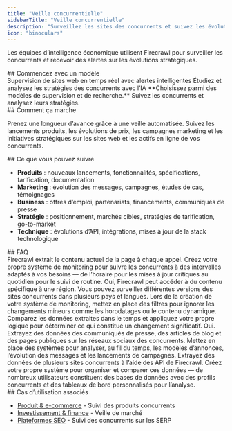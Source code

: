 ```yaml
---
title: "Veille concurrentielle"
sidebarTitle: "Veille concurrentielle"
description: "Surveillez les sites des concurrents et suivez les évolutions en temps réel"
icon: "binoculars"
---
```


Les équipes d’intelligence économique utilisent Firecrawl pour surveiller les concurrents et recevoir des alertes sur les évolutions stratégiques.

<div id="start-with-a-template">
  ## Commencez avec un modèle
</div>

<CardGroup cols={2}>
  <Card title="Firecrawl Observer" icon="github" href="https://github.com/mendableai/firecrawl-observer">
    Supervision de sites web en temps réel avec alertes intelligentes
  </Card>

  <Card title="Fireplexity" icon="github" href="https://github.com/mendableai/fireplexity">
    Étudiez et analysez les stratégies des concurrents avec l’IA
  </Card>
</CardGroup>

<Note>
  **Choisissez parmi des modèles de supervision et de recherche.** Suivez les concurrents et analysez leurs stratégies.
</Note>

<div id="how-it-works">
  ## Comment ça marche
</div>

Prenez une longueur d’avance grâce à une veille automatisée. Suivez les lancements produits, les évolutions de prix, les campagnes marketing et les initiatives stratégiques sur les sites web et les actifs en ligne de vos concurrents.

<div id="what-you-can-track">
  ## Ce que vous pouvez suivre
</div>

* **Produits** : nouveaux lancements, fonctionnalités, spécifications, tarification, documentation
* **Marketing** : évolution des messages, campagnes, études de cas, témoignages
* **Business** : offres d’emploi, partenariats, financements, communiqués de presse
* **Stratégie** : positionnement, marchés cibles, stratégies de tarification, go-to-market
* **Technique** : évolutions d’API, intégrations, mises à jour de la stack technologique

<div id="faqs">
  ## FAQ
</div>

<AccordionGroup>
  <Accordion title="À quelle vitesse puis-je détecter des changements ?">
    Firecrawl extrait le contenu actuel de la page à chaque appel. Créez votre propre système de monitoring pour suivre les concurrents à des intervalles adaptés à vos besoins — de l’horaire pour les mises à jour critiques au quotidien pour le suivi de routine.
  </Accordion>

  <Accordion title="Puis-je surveiller des concurrents dans différentes régions ?">
    Oui, Firecrawl peut accéder à du contenu spécifique à une région. Vous pouvez surveiller différentes versions des sites concurrents dans plusieurs pays et langues.
  </Accordion>

  <Accordion title="Comment éviter les faux positifs dans les alertes ?">
    Lors de la création de votre système de monitoring, mettez en place des filtres pour ignorer les changements mineurs comme les horodatages ou le contenu dynamique. Comparez les données extraites dans le temps et appliquez votre propre logique pour déterminer ce qui constitue un changement significatif.
  </Accordion>

  <Accordion title="Puis-je suivre l’activité RP et sur les réseaux sociaux des concurrents ?">
    Oui. Extrayez des données des communiqués de presse, des articles de blog et des pages publiques sur les réseaux sociaux des concurrents. Mettez en place des systèmes pour analyser, au fil du temps, les modèles d’annonces, l’évolution des messages et les lancements de campagnes.
  </Accordion>

  <Accordion title="Comment organiser les informations sur plusieurs concurrents ?">
    Extrayez des données de plusieurs sites concurrents à l’aide des API de Firecrawl. Créez votre propre système pour organiser et comparer ces données — de nombreux utilisateurs constituent des bases de données avec des profils concurrents et des tableaux de bord personnalisés pour l’analyse.
  </Accordion>
</AccordionGroup>

<div id="related-use-cases">
  ## Cas d’utilisation associés
</div>

* [Produit &amp; e-commerce](/fr/use-cases/product-ecommerce) - Suivi des produits concurrents
* [Investissement &amp; finance](/fr/use-cases/investment-finance) - Veille de marché
* [Plateformes SEO](/fr/use-cases/seo-platforms) - Suivi des concurrents sur les SERP